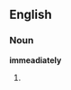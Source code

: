 ==English==

===Noun===
'''immeadiately'''

# {{misspelling of|immediately}}

{{count page|[[Wiktionary:Page count]]}}